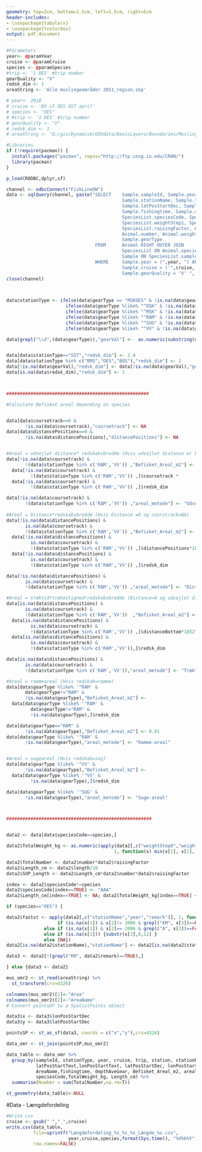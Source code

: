 ```yaml
---
geometry: top=2cm, bottom=1.5cm, left=1.5cm, right=5cm
header-includes:
- \usepackage{tabularx}
- \usepackage{tcolorbox}
output: pdf_document
---
```


\renewcommand{\familydefault}{\sfdefault}
\sffamily

```r


#Parameters
year<- @paramYear
cruise <- @paramCruise
species <- @paramSpecies
#trip <- '1 OES' #trip number
gearQuality <- "V"
redsk_dim <- 1
areaString <- 'Alle muslingeområder 2011_region.shp'

# year<- 2018
# cruise <- 'BV LF OES OST april'
# species <- "OES"
# #trip <- '1 OES' #trip number
# gearQuality <- "V"
# redsk_dim <- 1
# areaString <- "Q:/gis/Dynamisk/GEOdata/BasicLayers/Boundaries/Muslingeomraader/Alle_muslingeområder_2011_region.shp"

```





```r

#Libraries
if (!require(pacman)) {
  install.packages("pacman", repos="http://ftp.ussg.iu.edu/CRAN/")
  library(pacman)
}

p_load(RODBC,dplyr,sf)

```

```r


channel <- odbcConnect("FishLineDW")
data <- sqlQuery(channel, paste("SELECT    Sample.sampleId, Sample.year, Sample.cruise, Sample.trip, Sample.remark, Sample.station, 
                                           Sample.stationName, Sample.latPosStartText, Sample.lonPosStartText, 
                                           Sample.latPosStartDec, Sample.lonPosStartDec, Sample.distanceBottom,Sample.coursetrack,
                                           Sample.fishingtime, Sample.distancePositions, Sample.gearQuality, 
                                           SpeciesList.speciesCode, SpeciesList.weightStep0, 
                                           SpeciesList.weightStep1, SpeciesList.weightStep2, SpeciesList.weightStep3, 
                                           SpeciesList.raisingFactor, Animal.representative, Animal.individNum, Animal.length, 
                                           Animal.number, Animal.weight, SpeciesList.speciesListId, Animal.animalId, Sample.depthAveGear,
                                           Sample.gearType
                                 FROM      Animal RIGHT OUTER JOIN
                                           SpeciesList ON Animal.speciesListId = SpeciesList.speciesListId RIGHT OUTER JOIN
                                           Sample ON SpeciesList.sampleId = Sample.sampleId
                                 WHERE     Sample.year = (",year, ") AND
                                           Sample.cruise = ('",cruise, "') AND
                                           Sample.gearQuality = 'V' ", sep=""), stringsAsFactors=FALSE)                         
close(channel)

    
```

```r

data$stationType <- ifelse(data$gearType == "MSKOES" & !is.na(data$gearType),"BOS",
                      ifelse(data$gearType %like% "^OSK" & !is.na(data$gearType),"OES",
                      ifelse(data$gearType %like% "^MSK" & !is.na(data$gearType),"BMS", 
                      ifelse(data$gearType %like% "^RAM" & !is.na(data$gearType),"RAM",
                      ifelse(data$gearType %like% "^SUG" & !is.na(data$gearType),"SUG",
                      ifelse(data$gearType %like% "^VV" & !is.na(data$gearType),"VV","SST"))))))

data[grepl("\\d",(data$gearType)),"gearVal"] <-  as.numeric(substring(data[grepl("\\d",(data$gearType)),]$gearType, 4))


data[data$stationType=="SST","redsk_dim"] <- 2.4
data[data$stationType %in% c("BMS","OES","BOS"),"redsk_dim"] <- 1
data[!is.na(data$gearVal),"redsk_dim"] <- data[!is.na(data$gearVal),"gearVal"]/100
data[is.na(data$redsk_dim),"redsk_dim"] <- 1




```

```r



#####################################################

#Calculate Befisket areal depending on species


data[data$coursetrack==0 & 
       !is.na(data$coursetrack),"coursetrack"] <- NA
data[data$distancePositions==0 & 
       !is.na(data$distancePositions),"distancePositions"] <- NA


#Areal = udsejlet distance* redskabsbredde (Hvis udsejlet distance er kendt)
data[!is.na(data$coursetrack) & 
       !(data$stationType %in% c('RAM','VV')) ,"Befisket_Areal_m2"] <- 
  data[!is.na(data$coursetrack) & 
         !(data$stationType %in% c('RAM','VV')) ,]$coursetrack * 
  data[!is.na(data$coursetrack) & 
         !(data$stationType %in% c('RAM','VV')) ,]$redsk_dim

data[!is.na(data$coursetrack) & 
       !(data$stationType %in% c('RAM','VV')) ,"areal_metode"] <- "Udsejlet distance"
  
#Areal = Distance*redskabsbredde (Hvis Distance ≠0 og courstrack=NA)
data[!is.na(data$distancePositions) &
       is.na(data$coursetrack) & 
       !(data$stationType %in% c('RAM','VV')) ,"Befisket_Areal_m2"] <- 
  data[!is.na(data$distancePositions) &
         is.na(data$coursetrack) & 
         !(data$stationType %in% c('RAM','VV')) ,]$distancePositions*1852*
  data[!is.na(data$distancePositions) & 
         is.na(data$coursetrack) & 
         !(data$stationType %in% c('RAM','VV')) ,]$redsk_dim

data[!is.na(data$distancePositions) & 
       is.na(data$coursetrack) & 
       !(data$stationType %in% c('RAM','VV')) ,"areal_metode"] <- "Distance start-slut"

#Areal = træktid*træhastighed*redskabsbredde (Distance=0 og udsejlet distance ukendt), distanceBottom= Trækhast*fisketid i sømil (haulSpeedBot*fishingtime).
data[is.na(data$distancePositions) &
       is.na(data$coursetrack) & 
       !(data$stationType %in% c('RAM','VV'))  ,"Befisket_Areal_m2"] <- 
  data[is.na(data$distancePositions) &
         is.na(data$coursetrack) & 
         !(data$stationType %in% c('RAM','VV')) ,]$distanceBottom*1852*
  data[is.na(data$distancePositions) & 
         is.na(data$coursetrack) & 
         !(data$stationType %in% c('RAM','VV')),]$redsk_dim

data[is.na(data$distancePositions) & 
       is.na(data$coursetrack) &
       !(data$stationType %in% c('RAM','VV')),"areal_metode"] <- "Træktid*trækhastighed"

#Areal = rammeareal (Hvis redskab=ramme)
data[data$gearType %like% '^RAM' & 
       data$gearType!="RAM" & 
       !is.na(data$gearType),"Befisket_Areal_m2"] <-
  data[data$gearType %like% '^RAM' &
         data$gearType!="RAM" & 
         !is.na(data$gearType),]$redsk_dim

data[data$gearType=="RAM" &
       !is.na(data$gearType),"Befisket_Areal_m2"] <- 0.01
data[data$gearType %like% '^RAM' & 
       !is.na(data$gearType),"areal_metode"] <- "Ramme-areal"


#Areal = sugeareal (Hvis redskab=sug)
data[data$gearType %like% '^VV' & 
       !is.na(data$gearType),"Befisket_Areal_m2"] <- 
  data[data$gearType %like% '^VV' &
         !is.na(data$gearType),]$redsk_dim

data[data$gearType %like% '^SUG' & 
       !is.na(data$gearType),"areal_metode"] <- "Suge-areal"



######################################################


data2 <- data[data$speciesCode==species,]

data2$TotalWeight_kg <- as.numeric(apply(data2[,c("weightStep0","weightStep1","weightStep2","weightStep3")], 
                                        1, function(x) min(x[1], x[2], x[3], x[4], na.rm=TRUE)))*data2$raisingFactor

data2$TotalNumber <- data2$number*data2$raisingFactor
data2$Length_cm <- data2$length/10
data2$SOP_Length <- data2$Length_cm*data2$number*data2$raisingFactor

index <- data2$speciesCode!=species
data2$speciesCode[index==TRUE] <- "AAA"
data2$Length_cm[index==TRUE] <- NA; data2$TotalWeight_kg[index==TRUE] <- NA; data2$TotalNumber[index==TRUE] <- NA


```

```r


if (species=="OES") {

data2$fastst <- apply(data2[,c("stationName","year","remark")], 1, function(x) 
                   if (is.na(x[1]) & x[2]!= 2006 & grepl("KM", x[3])==FALSE) { gsub("[^0-9]","",x[3])}
              else if (is.na(x[1]) & x[2]== 2006 & grepl("A", x[3])==FALSE) { gsub("[^0-9]","",x[3])}
              else if (is.na(x[1])) {substr(x[3],8,12) }
              else {NA})
data2[is.na(data2$stationName),"stationName"] <- data2[is.na(data2$stationName),"fastst"] 

data3 <- data2[!(grepl("KM", data2$remark)==TRUE),]

} else {data3 <- data2}


```

```r

mus_omr2 <- st_read(areaString) %>%
  st_transform(crs=4326) 

colnames(mus_omr2)[1]<-"Area"
colnames(mus_omr2)[2]<-"AreaName"
# Convert pointsDF to a SpatialPoints object 

data3$x <- data3$lonPosStartDec
data3$y <- data3$latPosStartDec

pointsSP <- st_as_sf(data3, coords = c("x","y"),crs=4326)

data_omr <- st_join(pointsSP,mus_omr2)

```



```r

data_table <- data_omr %>%  
  group_by(sampleId, stationType, year, cruise, trip, station, stationName,
           latPosStartText,lonPosStartText, latPosStartDec, lonPosStartDec, Area,
           AreaName,fishingtime, depthAveGear, Befisket_Areal_m2, areal_metode,
           speciesCode,TotalWeight_kg, Length_cm) %>% 
  summarise(Number = sum(TotalNumber,na.rm=T))

st_geometry(data_table)<-NULL  

```

#Data - Længdefordeling

\begin{tcolorbox}[colback=white!5,colframe=blue!40!black,title=Information om udtrækket]
\renewcommand{\arraystretch}{1.2}
\begin{tabularx}{15cm}{@{}lXr@{}}
\textbf{År} & `r year` &\\ 
\textbf{Togt} & `r cruise`&\\
\textbf{Art} & `r species`&\\
\textbf{Redskabsdimension} & `r species` &
\end{tabularx}
\end{tcolorbox}

```r

#Write csv
cruise <- gsub(" ","_",cruise)
write.csv(data_table, 
          file=sprintf("Længdefordeling_%s_%s_%s_Længde_%s.csv",
                       year,cruise,species,format(Sys.time(), "%d%b%Y",)),
          row.names=FALSE)

```


